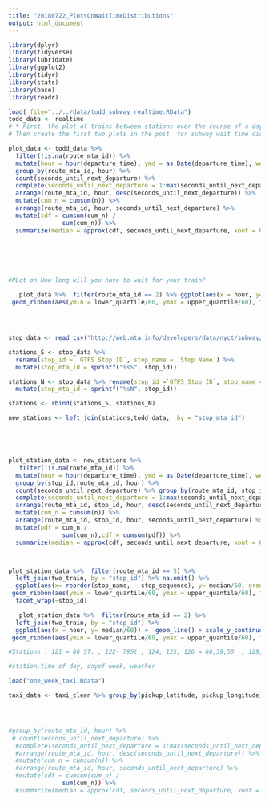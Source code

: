 ```yaml
---
title: "20180722_PlotsOnWaitTimeDistributions"
output: html_document
---
```


```r

library(dplyr)
library(tidyverse)
library(lubridate)
library(ggplot2)
library(tidyr)
library(stats)
library(base)
library(readr)

load( file="../../data/todd_subway_realtime.RData")
todd_data <- realtime
# * First, the plot of trains between stations over the course of a day (4th plot in post for May 16th) 
# Then create the first two plots in the post, for subway wait time distributions and wait time by hour for a given line

```


```r

plot_data <- todd_data %>% 
  filter(!is.na(route_mta_id)) %>% 
  mutate(hour = hour(departure_time), ymd = as.Date(departure_time), week_day = wday(departure_time)) %>% filter(week_day > 1 & week_day < 7) %>%
  group_by(route_mta_id, hour) %>% 
  count(seconds_until_next_departure) %>%
  complete(seconds_until_next_departure = 1:max(seconds_until_next_departure), fill = list(n = 0)) %>% 
  arrange(route_mta_id, hour, desc(seconds_until_next_departure)) %>% 
  mutate(cum_n = cumsum(n)) %>% 
  arrange(route_mta_id, hour, seconds_until_next_departure) %>%
  mutate(cdf = cumsum(cum_n) / 
               sum(cum_n)) %>%
  summarize(median = approx(cdf, seconds_until_next_departure, xout = 0.5)$y, lower_quartile = approx(cdf, seconds_until_next_departure, xout = 0.10)$y, seventh_quantile = approx(cdf, seconds_until_next_departure, xout = 0.75)$y, quart_quantile = approx(cdf, seconds_until_next_departure, xout = 0.25)$y, upper_quantile = approx(cdf, seconds_until_next_departure, xout = .9)$y)

   





```

```r
#PLot on How long will you have to wait for your train?

   plot_data %>%  filter(route_mta_id == 2) %>% ggplot(aes(x = hour, y= median/60)) +  geom_line() + scale_y_continuous() + scale_x_continuous() +
 geom_ribbon(aes(ymin = lower_quartile/60, ymax = upper_quantile/60), fill = "grey80") + geom_ribbon(aes(ymin =quart_quantile/60, ymax =seventh_quantile/60), fill = "grey70") + geom_line() + scale_y_continuous(name = "Wait Time") + scale_x_continuous(breaks = c(0, 5,10,15,20,25),label = c("12am", "6am", "12pm", "6pm", "12am", "6am")) + ggtitle(paste("Train Wait Time by line per Hour"))





```

```r

stop_data <- read_csv("http://web.mta.info/developers/data/nyct/subway/Stations.csv")

stations_S <- stop_data %>%
  rename(stop_id = `GTFS Stop ID`, stop_name = `Stop Name`) %>%
  mutate(stop_mta_id = sprintf("%sS", stop_id))

stations_N <- stop_data %>% rename(stop_id =`GTFS Stop ID`, stop_name = `Stop Name`) %>%
  mutate(stop_mta_id = sprintf("%sN", stop_id))

stations <- rbind(stations_S, stations_N)

new_stations <- left_join(stations,todd_data,  by = "stop_mta_id") 






```

```r


plot_station_data <- new_stations %>%
   filter(!is.na(route_mta_id)) %>% 
  mutate(hour = hour(departure_time), ymd = as.Date(departure_time), week_day = wday(departure_time)) %>% filter(week_day > 1 & week_day < 7) %>%
  group_by(stop_id,route_mta_id, hour) %>% 
  count(seconds_until_next_departure) %>% group_by(route_mta_id, stop_id, hour) %>%
  complete(seconds_until_next_departure = 1:max(seconds_until_next_departure), fill = list(n = 0)) %>%
  arrange(route_mta_id, stop_id, hour, desc(seconds_until_next_departure)) %>% 
  mutate(cum_n = cumsum(n)) %>% 
  arrange(route_mta_id, stop_id, hour, seconds_until_next_departure) %>%
  mutate(pdf = cum_n / 
               sum(cum_n),cdf = cumsum(pdf)) %>%
  summarize(median = approx(cdf, seconds_until_next_departure, xout = 0.5)$y, lower_quartile = approx(cdf, seconds_until_next_departure, xout = 0.10)$y, upper_quantile = approx(cdf, seconds_until_next_departure, xout = .9)$y)




```
```r
plot_station_data %>%  filter(route_mta_id == 5) %>% 
  left_join(two_train, by = "stop_id") %>% na.omit() %>%
  ggplot(aes(x= reorder(stop_name, - stop_sequence), y= median/60, group = 1)) + 
 geom_ribbon(aes(ymin = lower_quartile/60, ymax = upper_quantile/60), fill = "grey80") +  geom_line()  + ggtitle(paste("Train Wait Time by Station per Hour")) + coord_flip() +
  facet_wrap(~stop_id)


```

```r




   plot_station_data %>%  filter(route_mta_id == 2) %>%
  left_join(two_train, by = "stop_id") %>%
  ggplot(aes(x = hour, y= median/60)) +  geom_line() + scale_y_continuous() + scale_x_continuous() +
 geom_ribbon(aes(ymin = lower_quartile/60, ymax = upper_quantile/60), fill = "grey80") +   geom_line() + facet_wrap(~stop_id)+ ggtitle(paste("Station Level Wait Time Distribution"))

#Stations : 121 = 86 ST. , 122- 79St , 124, 125, 126 = 66,59,50  , 129, 130,131 = 28,23,18, 133, 134, 135, 136 = Christopher St, Houston St , Canal St, Franklin St

#station,time of day, dayof week, weather

```

```r

load("one_week_taxi.Rdata")

taxi_data <- taxi_clean %>% group_by(pickup_latitude, pickup_longitude)




#group_by(route_mta_id, hour) %>% 
 # count(seconds_until_next_departure) %>%
  #complete(seconds_until_next_departure = 1:max(seconds_until_next_departure), fill = list(n = 0)) %>% 
  #arrange(route_mta_id, hour, desc(seconds_until_next_departure)) %>% 
  #mutate(cum_n = cumsum(n)) %>% 
  #arrange(route_mta_id, hour, seconds_until_next_departure) %>%
  #mutate(cdf = cumsum(cum_n) / 
               sum(cum_n)) %>%
  #summarize(median = approx(cdf, seconds_until_next_departure, xout = 0.5)$y, lower_quartile = approx(cdf, seconds_until_next_departure, xout = 0.10)$y, seventh_quantile = approx(cdf, seconds_until_next_departure, xout = 0.75)$y, quart_quantile = approx(cdf, seconds_until_next_departure, xout = 0.25)$y, upper_quantile = approx(cdf, seconds_until_next_departure, xout = .9)$y)


```


